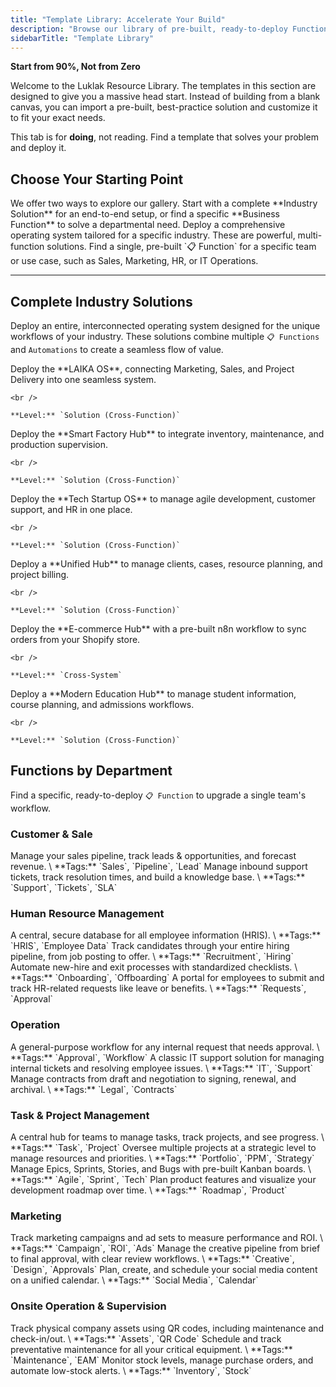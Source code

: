 ```yaml
---
title: "Template Library: Accelerate Your Build"
description: "Browse our library of pre-built, ready-to-deploy Functions, Solutions, and Cross-System integrations. Find a proven template for your industry or use case and implement it in minutes."
sidebarTitle: "Template Library"
---
```


**Start from 90%, Not from Zero**

<Info>
  Welcome to the Luklak Resource Library. The templates in this section are designed to give you a massive head start. Instead of building from a blank canvas, you can import a pre-built, best-practice solution and customize it to fit your exact needs.

  This tab is for **doing**, not reading. Find a template that solves your problem and deploy it.
</Info>

## **Choose Your Starting Point**

<Info>
  We offer two ways to explore our gallery. Start with a complete **Industry Solution** for an end-to-end setup, or find a specific **Business Function** to solve a departmental need.
</Info>


<CardGroup cols={2}>
  <Card title="Browse by Industry Solution" icon="building" iconType="duotone" href="#complete-industry-solutions">
    Deploy a comprehensive operating system tailored for a specific industry. These are powerful, multi-function solutions.
  </Card>
  <Card title="Browse by Business Function" icon="puzzle-piece-simple" iconType="duotone" href="#functions-by-department">
    Find a single, pre-built `📋 Function` for a specific team or use case, such as Sales, Marketing, HR, or IT Operations.
  </Card>
</CardGroup>

---

## **Complete Industry Solutions**


Deploy an entire, interconnected operating system designed for the unique workflows of your industry. These solutions combine multiple `📋 Functions` and `Automations` to create a seamless flow of value.

<CardGroup cols={3}>
  <Card title="For Creative Agencies" icon="swatchbook" iconType="duotone" href="/05-templates/solutions/laika-os-solution">
    Deploy the **LAIKA OS**, connecting Marketing, Sales, and Project Delivery into one seamless system.

    <br />

    **Level:** `Solution (Cross-Function)`
  </Card>
  <Card title="For Manufacturing" icon="industry" iconType="duotone" href="/05-templates/solutions/smart-factory-os">
    Deploy the **Smart Factory Hub** to integrate inventory, maintenance, and production supervision.

    <br />

    **Level:** `Solution (Cross-Function)`
  </Card>
  <Card title="For Tech Startups" icon="rocket-launch" iconType="duotone" href="/05-templates/solutions/tech-startup-os">
    Deploy the **Tech Startup OS** to manage agile development, customer support, and HR in one place.

    <br />

    **Level:** `Solution (Cross-Function)`
  </Card>
  <Card title="For Professional Services" icon="handshake" iconType="duotone" href="/05-templates/solutions/professional-services-hub">
    Deploy a **Unified Hub** to manage clients, cases, resource planning, and project billing.

    <br />

    **Level:** `Solution (Cross-Function)`
  </Card>
  <Card title="For E-commerce" icon="store" iconType="duotone" href="/05-templates/cross-system/ecommerce-hub-system">
    Deploy the **E-commerce Hub** with a pre-built n8n workflow to sync orders from your Shopify store.

    <br />

    **Level:** `Cross-System`
  </Card>
  <Card title="For Education" icon="graduation-cap" iconType="duotone" href="/05-templates/solutions/education-hub">
    Deploy a **Modern Education Hub** to manage student information, course planning, and admissions workflows.

    <br />

    **Level:** `Solution (Cross-Function)`
  </Card>
</CardGroup>

## **Functions by Department**


Find a specific, ready-to-deploy `📋 Function` to upgrade a single team's workflow.

### **Customer & Sale** 

<CardGroup cols={2}>
  <Card title="CRM" icon="bullseye-arrow" iconType="duotone" href="/05-templates/functions/sales-crm">
    Manage your sales pipeline, track leads & opportunities, and forecast revenue.
    \
    **Tags:** `Sales`, `Pipeline`, `Lead`
  </Card>
  <Card title="Customer Service/Helpdesk" icon="headset" iconType="duotone" href="/05-templates/functions/customer-helpdesk">
    Manage inbound support tickets, track resolution times, and build a knowledge base.
    \
    **Tags:** `Support`, `Tickets`, `SLA`
  </Card>
</CardGroup>

### **Human Resource Management** 

<CardGroup cols={4}>
  <Card title="HR Information System" icon="address-card" iconType="duotone" href="/05-templates/functions/hris">
    A central, secure database for all employee information (HRIS).
    \
    **Tags:** `HRIS`, `Employee Data`
  </Card>
  <Card title="Recruitment Management" icon="user-plus" iconType="duotone" href="/05-templates/functions/recruitment">
    Track candidates through your entire hiring pipeline, from job posting to offer.
    \
    **Tags:** `Recruitment`, `Hiring`
  </Card>
  <Card title="Employee Onboarding/Offboarding" icon="user-check" iconType="duotone" href="/05-templates/functions/onboarding-offboarding">
    Automate new-hire and exit processes with standardized checklists.
    \
    **Tags:** `Onboarding`, `Offboarding`
  </Card>
  <Card title="HR Request" icon="hand-holding-box" iconType="duotone" href="/05-templates/functions/hr-requests">
    A portal for employees to submit and track HR-related requests like leave or benefits.
    \
    **Tags:** `Requests`, `Approval`
  </Card>
</CardGroup>

### **Operation** 

<CardGroup cols={3}>
  <Card title="Request & Approval" icon="stamp" iconType="duotone" href="/05-templates/functions/request-approval">
    A general-purpose workflow for any internal request that needs approval.
    \
    **Tags:** `Approval`, `Workflow`
  </Card>
  <Card title="IT Helpdesk" icon="desktop" iconType="duotone" href="/05-templates/functions/it-helpdesk">
    A classic IT support solution for managing internal tickets and resolving employee issues.
    \
    **Tags:** `IT`, `Support`
  </Card>
  <Card title="Contract & Legal Management" icon="file-signature" iconType="duotone" href="/05-templates/functions/contract-management">
    Manage contracts from draft and negotiation to signing, renewal, and archival.
    \
    **Tags:** `Legal`, `Contracts`
  </Card>
</CardGroup>

### **Task & Project Management** 

<CardGroup cols={4}>
  <Card title="Collaborative Work Management" icon="folder-tree" iconType="duotone" href="/05-templates/functions/collaborative-work">
    A central hub for teams to manage tasks, track projects, and see progress.
    \
    **Tags:** `Task`, `Project`
  </Card>
  <Card title="Project Portfolio Management" icon="chart-network" iconType="duotone" href="/05-templates/functions/portfolio-management">
    Oversee multiple projects at a strategic level to manage resources and priorities.
    \
    **Tags:** `Portfolio`, `PPM`, `Strategy`
  </Card>
  <Card title="Agile Scrum Management" icon="columns-3" iconType="duotone" href="/05-templates/functions/agile-scrum">
    Manage Epics, Sprints, Stories, and Bugs with pre-built Kanban boards.
    \
    **Tags:** `Agile`, `Sprint`, `Tech`
  </Card>
  <Card title="Feature & Roadmap Management" icon="map-signs" iconType="duotone" href="/05-templates/functions/roadmap-management">
    Plan product features and visualize your development roadmap over time.
    \
    **Tags:** `Roadmap`, `Product`
  </Card>
</CardGroup>

### **Marketing** 

<CardGroup cols={3}>
  <Card title="Campaign Management" icon="chart-simple" iconType="duotone" href="/05-templates/functions/campaign-management">
    Track marketing campaigns and ad sets to measure performance and ROI.
    \
    **Tags:** `Campaign`, `ROI`, `Ads`
  </Card>
  <Card title="Creative & Design Management" icon="swatchbook" iconType="duotone" href="/05-templates/functions/creative-design">
    Manage the creative pipeline from brief to final approval, with clear review workflows.
    \
    **Tags:** `Creative`, `Design`, `Approvals`
  </Card>
  <Card title="Social Media Planner" icon="calendar-lines-pen" iconType="duotone" href="/05-templates/functions/social-media-planner">
    Plan, create, and schedule your social media content on a unified calendar.
    \
    **Tags:** `Social Media`, `Calendar`
  </Card>
</CardGroup>

### **Onsite Operation & Supervision** 

<CardGroup cols={3}>
  <Card title="Asset Management" icon="barcode-read" iconType="duotone" href="/05-templates/functions/asset-management">
    Track physical company assets using QR codes, including maintenance and check-in/out.
    \
    **Tags:** `Assets`, `QR Code`
  </Card>
  <Card title="Equipment Maintenance" icon="screwdriver-wrench" iconType="duotone" href="/05-templates/functions/equipment-maintenance">
    Schedule and track preventative maintenance for all your critical equipment.
    \
    **Tags:** `Maintenance`, `EAM`
  </Card>
  <Card title="Inventory Tracking" icon="boxes-stacked" iconType="duotone" href="/05-templates/functions/inventory-tracking">
    Monitor stock levels, manage purchase orders, and automate low-stock alerts.
    \
    **Tags:** `Inventory`, `Stock`
  </Card>
</CardGroup>